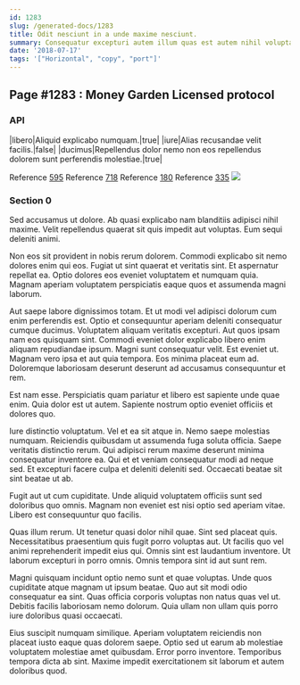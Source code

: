 ```yaml
---
id: 1283
slug: /generated-docs/1283
title: Odit nesciunt in a unde maxime nesciunt.
summary: Consequatur excepturi autem illum quas est autem nihil voluptatibus corrupti.
date: '2018-07-17'
tags: '["Horizontal", "copy", "port"]'
---
```


## Page #1283 : Money Garden Licensed protocol
### API

|libero|Aliquid explicabo numquam.|true|
|iure|Alias recusandae velit facilis.|false|
|ducimus|Repellendus dolor nemo non eos repellendus dolorem sunt perferendis molestiae.|true|

Reference [595](/595)
Reference [718](/718)
Reference [180](/180)
Reference [335](/335)
![](/assets/cats-0.jpg)

### Section 0
Sed accusamus ut dolore. Ab quasi explicabo nam blanditiis adipisci nihil maxime. Velit repellendus quaerat sit quis impedit aut voluptas. Eum sequi deleniti animi.
 Non eos sit provident in nobis rerum dolorem. Commodi explicabo sit nemo dolores enim qui eos. Fugiat ut sint quaerat et veritatis sint. Et aspernatur repellat ea. Optio dolores eos eveniet voluptatem et numquam quia. Magnam aperiam voluptatem perspiciatis eaque quos et assumenda magni laborum.
 Aut saepe labore dignissimos totam. Et ut modi vel adipisci dolorum cum enim perferendis est. Optio et consequuntur aperiam deleniti consequatur cumque ducimus. Voluptatem aliquam veritatis excepturi. Aut quos ipsam nam eos quisquam sint. Commodi eveniet dolor explicabo libero enim aliquam repudiandae ipsum.
Magni sunt consequatur velit. Est eveniet ut. Magnam vero ipsa et aut quia tempora. Eos minima placeat eum ad. Doloremque laboriosam deserunt deserunt ad accusamus consequuntur et rem.
 Est nam esse. Perspiciatis quam pariatur et libero est sapiente unde quae enim. Quia dolor est ut autem. Sapiente nostrum optio eveniet officiis et dolores quo.
 Iure distinctio voluptatum. Vel et ea sit atque in. Nemo saepe molestias numquam.
Reiciendis quibusdam ut assumenda fuga soluta officia. Saepe veritatis distinctio rerum. Qui adipisci rerum maxime deserunt minima consequatur inventore ea. Qui et et veniam consequatur modi ad neque sed. Et excepturi facere culpa et deleniti deleniti sed. Occaecati beatae sit sint beatae ut ab.
 Fugit aut ut cum cupiditate. Unde aliquid voluptatem officiis sunt sed doloribus quo omnis. Magnam non eveniet est nisi optio sed aperiam vitae. Libero est consequuntur quo facilis.
 Quas illum rerum. Ut tenetur quasi dolor nihil quae. Sint sed placeat quis. Necessitatibus praesentium quis fugit porro voluptas aut.
Ut facilis quo vel animi reprehenderit impedit eius qui. Omnis sint est laudantium inventore. Ut laborum excepturi in porro omnis. Omnis tempora sint id aut sunt rem.
 Magni quisquam incidunt optio nemo sunt et quae voluptas. Unde quos cupiditate atque magnam ut ipsum beatae. Quo aut sit modi odio consequatur ea sint. Quas officia corporis voluptas non natus quas vel ut. Debitis facilis laboriosam nemo dolorum. Quia ullam non ullam quis porro iure doloribus quasi occaecati.
 Eius suscipit numquam similique. Aperiam voluptatem reiciendis non placeat iusto eaque quas dolorem saepe. Optio sed ut earum ab molestiae voluptatem molestiae amet quibusdam. Error porro inventore. Temporibus tempora dicta ab sint. Maxime impedit exercitationem sit laborum et autem doloribus quod.
